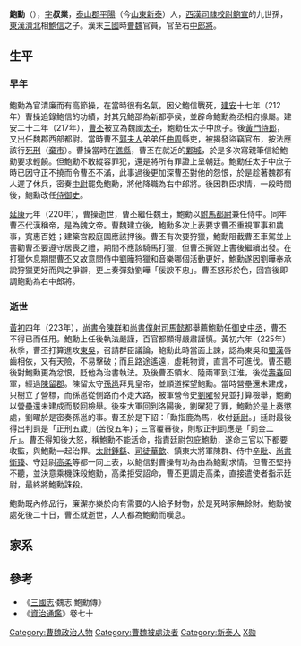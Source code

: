 '''鮑勳'''（{{bd|2世紀||226年|6月9日|catIdx=B鮑}}），[[表字|字]]'''叔業'''，[[泰山郡|泰山郡]][[平陽|平陽]]（今[[山東|山東]][[新泰|新泰]]）人，[[西漢|西漢]][[司隸校尉|司隸校尉]][[鮑宣|鮑宣]]的九世孫，[[東漢|東漢]][[濟北|濟北]]相[[鮑信|鮑信]]之子。漢末[[三國|三國]]時[[曹魏|曹魏]]官員，官至右[[中郎將|中郎將]]。

== 生平 ==
=== 早年 ===
鮑勳為官清廉而有高節操，在當時很有名氣。因父鮑信戰死，[[建安_(漢獻帝)|建安]]十七年（212年）曹操追錄鮑信的功績，封其兄鮑邵為新都亭侯，並辟命鮑勳為丞相府掾屬。建安二十二年（217年），[[曹丕|曹丕]]被立為魏國[[太子|太子]]，鮑勳任太子中庶子。後[[黃門侍郎|黃門侍郎]]，又出任魏郡西部都尉。當時曹丕[[郭女王|郭夫人]]弟弟任[[曲周|曲周]]縣吏，被揭發盜竊官布，按法應該行[[死刑|死刑]]（[[棄市|棄市]]）。曹操當時在[[譙縣|譙縣]]，曹丕在就近的[[鄴城|鄴城]]，於是多次寫親筆信給鮑勳要求輕饒。但鮑勳不敢縱容罪犯，還是將所有罪證上呈朝廷。鮑勳任太子中庶子時已因守正不撓而令曹丕不滿，此事過後更加深曹丕對他的怨恨，於是趁著魏郡有人遲了休兵，密奏[[中尉_(古代官制)|中尉]]罷免鮑勳，將他降職為右中郎將。後因群臣求情，一段時間後，鮑勳改任[[侍御史|侍御史]]。

[[延康_(东汉)|延康]]元年（220年），曹操逝世，曹丕繼任魏王，鮑勳以[[駙馬都尉|駙馬都尉]]兼任侍中。同年曹丕代漢稱帝，是為魏文帝。曹魏建立後，鮑勳多次上表要求曹丕重視軍事和農事，寬惠百姓；建築宮殿庭園應該押後。曹丕有次要狩獵，鮑勳阻截曹丕車駕並上書勸曹丕要遵守居喪之禮，期間不應該騎馬打獵，但曹丕撕毀上書後繼續出發。在打獵休息期間曹丕又故意問侍中[[劉曄_(三國)|劉曄]]狩獵和音樂哪個活動更好，鮑勳遂因劉曄奉承說狩獵更好而與之爭辯，更上奏彈劾劉曄「佞諛不忠」。曹丕怒形於色，回宮後即調鮑勳為右中郎將。

=== 逝世 ===
[[黃初|黃初]]四年（223年），[[尚書令|尚書令]][[陈群_(三国)|陳群]]和[[尚書僕射|尚書僕射]][[司馬懿|司馬懿]]都舉薦鮑勳任[[御史中丞|御史中丞]]，曹丕不得已而任用。鮑勳上任後執法嚴謹，百官都顯得嚴肅謹慎。黃初六年（225年）秋季，曹丕打算進攻[[孫吳|東吳]]，召請群臣議論，鮑勳此時當面上諫，認為東吳和[[蜀漢|蜀漢]]唇齒相依，又有天險，不易擊破；而且路途遙遠，虛耗物資，直言不可進伐。曹丕聽後對鮑勳更為忿恨，貶他為治書執法。及後曹丕領水、陸兩軍到江淮，後從[[壽春|壽春]]回軍，經過[[陳留郡|陳留郡]]。陳留太守[[孫邕|孫邕]]拜見皇帝，並順道探望鮑勳。當時營壘還未建成，只樹立了營標，而孫邕從側路而不走大路，被軍營令史[[劉曜_(三國)|劉曜]]發見並打算檢舉，鮑勳以營壘還未建成而駁回檢舉。後來大軍回到洛陽後，劉曜犯了罪，鮑勳於是上奏懲處，劉曜於是密奏孫邕的事。曹丕於是下詔：「勳指鹿為馬，收付[[廷尉|廷尉]]。」廷尉最後得出判罰是「正刑五歲」(苦役五年)；三官覆審後，則駁正判罰應是「罰金二斤」。曹丕得知後大怒，稱鮑勳不能活命，指責廷尉包庇鮑勳，遂命三官以下都要收監，與鮑勳一起治罪。[[太尉|太尉]][[鍾繇|鍾繇]]、[[司徒|司徒]][[華歆|華歆]]、鎮東大將軍陳群、侍中[[辛毗|辛毗]]、[[尚書|尚書]][[衛臻|衛臻]]、守廷尉[[高柔|高柔]]等都一同上表，以鮑信對曹操有功為由為鮑勳求情。但曹丕堅持不聽，並決意乘機誅殺鮑勳，高柔拒受詔命，曹丕更調走高柔，直接遣使者指示廷尉，最終將鮑勳誅殺。

鮑勳既內修品行，廉潔亦樂於向有需要的人給予財物，於是死時家無餘財。鮑勳被處死後二十日，曹丕就逝世，人人都為鮑勳而嘆息。

==家系==
<center>
{{chart/start}}
{{chart | | | Da |Da=鮑丹|}}
{{chart | |,|-|^|-|.|}}
{{chart | Xi | | Ta |Xi=[[鮑信|鮑信]]|Ta=[[鮑韜|鮑韜]]|}}
{{chart | |)|-|-|-|.|}}
{{chart | Sh | | Xu | Sh=鮑邵|Xu=[[鮑勳|鮑勳]]|}}
{{chart | |!|}}
{{chart | Ro |Ro=鮑融|}}
{{chart/end}}
</center>

== 參考 ==
*《[[三國志|三國志]]·魏志·鮑勳傳》
*《[[資治通鑑|資治通鑑]]》卷七十
{{三国志}}
{{DEFAULTSORT:B鮑勛}}
[[Category:曹魏政治人物|Category:曹魏政治人物]]
[[Category:曹魏被處決者|Category:曹魏被處決者]]
[[Category:新泰人|Category:新泰人]]
[[Category:鮑姓|X勋]]